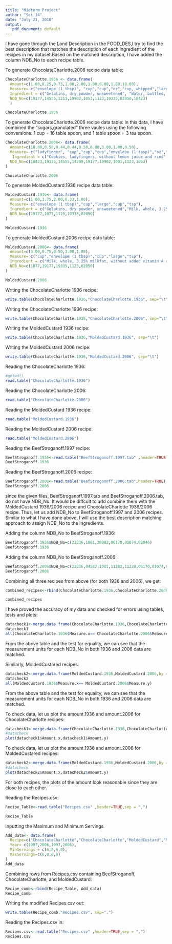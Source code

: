 ```yaml
---
title: "Midterm Project"
author: "Set 14"
date: "July 21, 2018"
output: 
   pdf_document: default
---
```


I have gone through the Lond Description in the FOOD_DES,I try to find the best description that matches the description of each ingredient of the recipes in my dataset.Based on the matched description, I have added the column NDB_No to each recipe table.


To generate ChocolateCharlotte.2006 recipe data table:

```r
ChocolateCharlotte.1936 <- data.frame(
  Amount=c(1.00,0.25,0.75,1.00,2.00,1.00,0.88,1.00,18.00),
  Measure= c("envelope (1 tbsp)", "cup","cup","oz","cup, whipped","large","cup","tsp","ladyfinger"),
  Ingredient = c("Gelatins, dry powder, unsweetened", "Water, bottled, generic", "Milk, whole, 3.25% milkfat, without added vitamin A and vitamin D", "Chocolate, dark, 45- 59% cacao solids", "Cream, fluid, heavy whipping", "Egg, whole, raw, fresh", "Sugars, granulated","Vanilla extract","Cookies, ladyfingers, without lemon juice and rind"),
  NDB_No=c(19177,14555,1211,19902,1053,1123,19335,02050,18423)
  )

ChocolateCharlotte.1936
```


To generate ChocolateCharlotte.2006 recipe data table: In this data, I have combined the "sugars,granulated" three vaules using the following conversions: 1 cup = 16 table spoon, and 1 table spoon = 3 tea spoon.

```r
ChocolateCharlotte.2006<- data.frame(
  Amount=c(18.00,0.56,0.44,0.44,0.50,6.00,3.00,1.00,0.50),
  Measure= c("ladyfinger", "cup","cup","cup","envelope (1 tbsp)","oz","tbsp","large","cup, whipped"),
   Ingredient = c("Cookies, ladyfingers, without lemon juice and rind","Sugars, granulated","Water, bottled, generic","Beverages, coffee, brewed, prepared with tap water","Gelatins, dry powder, unsweetened","Chocolate, dark, 45- 59% cacao solids","Butter, salted","Egg, whole, raw, fresh","Cream, fluid, heavy whipping"),
  NDB_No=c(18423,19335,14555,14209,19177,19902,1001,1123,1053)
)

ChocolateCharlotte.2006
```

To generate MoldedCustard.1936 recipe data table:

```r
MoldedCustard.1936<- data.frame(
  Amount=c(1.00,1.75,2.00,0.33,1.00),
  Measure= c("envelope (1 tbsp)","cup","large","cup","tsp"),
  Ingredient = c("Gelatins, dry powder, unsweetened","Milk, whole, 3.25% milkfat, without added vitamin A and vitamin D", "Egg, whole, raw, fresh", "Sugars, granulated","Vanilla extract"),
  NDB_No=c(19177,1077,1123,19335,02050)
)

MoldedCustard.1936
```
To generate MoldedCustard.2006 recipe data table:

```r
MoldedCustard.2006<- data.frame(
  Amount=c(3.00,0.75,0.50,3.00,1.00),
  Measure= c("cup","envelope (1 tbsp)","cup","large","tsp"),
  Ingredient = c("Milk, whole, 3.25% milkfat, without added vitamin A and vitamin D","Gelatins, dry powder, unsweetened", "Sugars, granulated", "Egg, whole, raw, fresh","Vanilla extract"),
  NDB_No=c(1077,19177,19335,1123,02050)
)

MoldedCustard.2006
```


Writing the ChocolateCharlotte 1936 recipe:
```r
write.table(ChocolateCharlotte.1936,"ChocolateCharlotte.1936", sep="\t")
```


Writing the ChocolateCharlotte 1936 recipe:
```r
write.table(ChocolateCharlotte.1936,"ChocolateCharlotte.2006", sep="\t")
```


Writing the MoldedCustard 1936 recipe:

```r
write.table(ChocolateCharlotte.1936,"MoldedCustard.1936", sep="\t")
```


Writing the MoldedCustard 2006 recipe:

```r
write.table(ChocolateCharlotte.1936,"MoldedCustard.2006", sep="\t")
```

Reading the ChocolateCharlotte 1936:
```r
#getwd()
read.table("ChocolateCharlotte.1936")

```

Reading the ChocolateCharlotte 2006:

```r
read.table("ChocolateCharlotte.2006")
```


Reading the MoldedCustard 1936 recipe:

```r
read.table("MoldedCustard.1936")
```


Reading the MoldedCustard 2006 recipe:

```r
read.table("MoldedCustard.2006")
```


Reading the BeefStroganoff.1997 recipe:


```r
BeefStroganoff.1936<-read.table("BeefStroganoff.1997.tab" ,header=TRUE)
BeefStroganoff.1936

```


Reading the BeefStroganoff.2006 recipe:

```r
BeefStroganoff.2006<-read.table("BeefStroganoff.2006.tab",header=TRUE)
BeefStroganoff.2006
```


since the given files, BeefStroganoff.1997.tab and BeefStroganoff.2006.tab, do not have NDB_No. It would be diffcult to add combine them with the MoldedCustard 1936/2006 recipe and ChocolateCharlotte 1936/2006 recipe. Thus, let us add NDB_No to BeefStroganoff.1997 and 2006 recipes. Similar to what I have done above, I will use the best description matching approach to assign NDB_No to the ingredients.


Adding the column NDB_No to BeefStroganoff.1936:

```r

BeefStroganoff.1936$NDB_No=c(23336,1001,20082,06170,01074,02046)
BeefStroganoff.1936
```


Adding the column NDB_No to BeefStroganoff.2006:

```r
BeefStroganoff.2006$NDB_No=c(23336,04582,1001,11282,11238,06170,01074,02046)       
BeefStroganoff.2006
```

Combining all three recipes from above (for both 1936 and 2006), we get:

```r
combined_recipes<-rbind(ChocolateCharlotte.1936,ChocolateCharlotte.2006,MoldedCustard.1936,MoldedCustard.2006,BeefStroganoff.1936,BeefStroganoff.2006)

combined_recipes

```

I have proved the accuracy of my data and checked for errors using tables, tests and plots:

```r
datacheck1<-merge.data.frame(ChocolateCharlotte.1936,ChocolateCharlotte.2006,by = "NDB_No")
datacheck1
all(ChocolateCharlotte.1936$Measure.x== ChocolateCharlotte.2006$Measure.y)
```


From the above table and the test for equality, we can see that the measurement units for each NDB_No in both 1936 and 2006 data are matched.


Similarly, MoldedCustared recipes:

```r
datacheck2<-merge.data.frame(MoldedCustard.1936,MoldedCustard.2006,by = "NDB_No")
datacheck2
all(MoldedCustard.1936$Measure.x== MoldedCustard.2006$Measure.y)
```
From the above table and the test for equality, we can see that the measurement units for each NDB_No in both 1936 and 2006 data are matched.



To check data, let us plot the amount.1936 and amount.2006 for ChocolateCharlotte recipes:


```r
datacheck1<-merge.data.frame(ChocolateCharlotte.1936,ChocolateCharlotte.2006,by = "NDB_No")
#datacheck
plot(datacheck1$Amount.x,datacheck1$Amount.y)
```



To check data, let us plot the amount.1936 and amount.2006 for MoldedCustared recipes:

```r
datacheck2<-merge.data.frame(MoldedCustard.1936,MoldedCustard.2006,by = "NDB_No")
#datacheck
plot(datacheck2$Amount.x,datacheck2$Amount.y)
```

For both recipes, the plots of the amount look reasonable since they are close to each other.


Reading the Recipes.csv:


```r
Recipe_Table<-read.table("Recipes.csv" ,header=TRUE,sep = ",")

Recipe_Table
```


Inputting the Maximum and Minimum Servings 

```r
Add_data<- data.frame(
  Recipe=c("ChocolateCharlotte","ChocolateCharlotte","MoldedCustard","MoldedCustard"),
  Year= c(1997,2006,1997,2006),
  MinServings = c(6,8,6,8),
  MaxServings=c(6,8,6,8)
)
Add_data
```

Combining rows from Recipes.csv containing BeefStroganoff, ChocolateCharlotte, and MoldedCustard:


```r
Recipe_comb<-rbind(Recipe_Table, Add_data)
Recipe_comb
```



Writing the modified Recipes.csv out:


```r
write.table(Recipe_comb,"Recipes.csv", sep=",")
```

Reading the Recipes.csv in:

```r
Recipes.csv<-read.table("Recipes.csv" ,header=TRUE,sep = ",")
Recipes.csv
```











